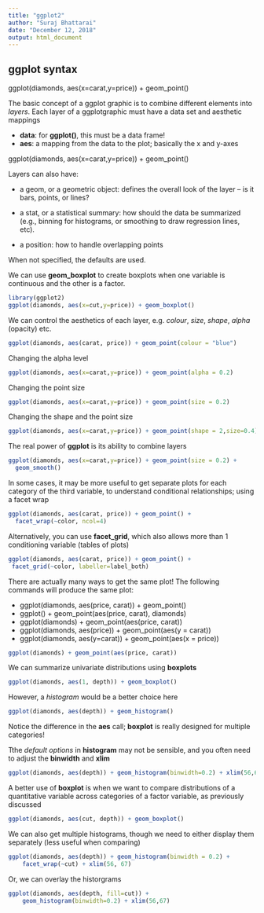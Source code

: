 ```yaml
---
title: "ggplot2"
author: "Suraj Bhattarai"
date: "December 12, 2018"
output: html_document
---
```

## ggplot syntax

ggplot(diamonds, aes(x=carat,y=price)) + geom_point()

 
The basic concept of a ggplot graphic is to combine different elements into *layers*. Each layer of a ggplotgraphic must have a data set and aesthetic mappings

* **data**: for **ggplot()**, this must be a data frame!
* **aes**: a mapping from the data to the plot; basically the x and y-axes


ggplot(diamonds, aes(x=carat,y=price)) + geom_point()

Layers can also have: 

* a  geom, or a geometric object: defines the overall look of the layer -- is it bars, points, or lines?

* a  stat, or a statistical summary: how should the data be summarized (e.g., binning for histograms, or smoothing to draw regression lines, etc).
* a position: how to handle overlapping points 

When not specified, the defaults are used.

 
We can use  **geom_boxplot** to create boxplots when one variable is continuous and the other is a factor. 

```r
library(ggplot2)
ggplot(diamonds, aes(x=cut,y=price)) + geom_boxplot()

```


We can control the aesthetics of each layer, e.g.  *colour*, *size*, *shape*, *alpha* (opacity) etc.

```r
ggplot(diamonds, aes(carat, price)) + geom_point(colour = "blue")
```


Changing the alpha level

```r
ggplot(diamonds, aes(x=carat,y=price)) + geom_point(alpha = 0.2)
```


Changing the point size

```r
ggplot(diamonds, aes(x=carat,y=price)) + geom_point(size = 0.2)

```


Changing the shape and the point size
```r
ggplot(diamonds, aes(x=carat,y=price)) + geom_point(shape = 2,size=0.4)
```

 
The real power of **ggplot** is its ability to combine layers
```r
ggplot(diamonds, aes(x=carat,y=price)) + geom_point(size = 0.2) +
  geom_smooth()
```


In some cases, it may be more useful to get separate plots for each category of the third variable, to understand conditional relationships; using a facet wrap

```r
ggplot(diamonds, aes(carat, price)) + geom_point() +
  facet_wrap(~color, ncol=4)
```


Alternatively, you can use **facet_grid**, which also allows more than 1 conditioning variable (tables of plots)
```r
ggplot(diamonds, aes(carat, price)) + geom_point() +
 facet_grid(~color, labeller=label_both)
```


There are actually many ways to get the same plot! The following commands will produce the same plot:

* ggplot(diamonds, aes(price, carat)) + geom_point()
* ggplot() + geom_point(aes(price, carat), diamonds)
* ggplot(diamonds) + geom_point(aes(price, carat))
* ggplot(diamonds, aes(price)) + geom_point(aes(y = carat))
* ggplot(diamonds, aes(y=carat)) + geom_point(aes(x = price))

```r
ggplot(diamonds) + geom_point(aes(price, carat))
```

We can summarize univariate distributions using **boxplots**

```r
ggplot(diamonds, aes(1, depth)) + geom_boxplot()
```


However, a *histogram* would be a better choice here
```r
ggplot(diamonds, aes(depth)) + geom_histogram()
```

Notice the difference in the **aes** call; **boxplot** is really designed for multiple categories!


Tthe *default options* in **histogram** may not be sensible, and you often need to adjust the **binwidth** and **xlim**

```r
ggplot(diamonds, aes(depth)) + geom_histogram(binwidth=0.2) + xlim(56,67)
```

A better use of **boxplot** is when we want to compare distributions of a quantitative variable across categories of a factor variable, as previously discussed

```r
ggplot(diamonds, aes(cut, depth)) + geom_boxplot()
```


We can also get multiple histograms, though we need to either display them separately (less useful when comparing)
```r
ggplot(diamonds, aes(depth)) + geom_histogram(binwidth = 0.2) + 
    facet_wrap(~cut) + xlim(56, 67)
```

Or, we can overlay the historgrams 
```r
ggplot(diamonds, aes(depth, fill=cut)) + 
    geom_histogram(binwidth=0.2) + xlim(56,67)
```